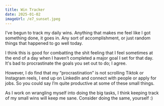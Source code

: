 ```yaml
---
title: Win Tracker
date: 2025-01-02
imageUrl: /e7_sunset.jpeg
---
```


I’ve begun to track my daily wins. Anything that makes me feel like I got something done, it goes in. Any sort of accomplishment, or just random things that happened to go well today.

I think this is good for combatting the shit feeling that I feel sometimes at the end of a day when I haven’t completed a major goal I set for that day. It's bad to procrastinate the goals you set out to do; I agree.

However, I do find that my “procrastination” is not scrolling Tiktok or Instagram reels, I end up on LinkedIn and connect with people or apply for jobs. So you could say I’m quite productive at some of these small things.

As I work on wrangling myself into doing the big tasks, I think keeping track of my small wins will keep me sane. Consider doing the same, yourself :\)

